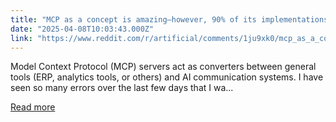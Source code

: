 ```yaml
---
title: "MCP as a concept is amazing—however, 90% of its implementations are trash"
date: "2025-04-08T10:03:43.000Z"
link: "https://www.reddit.com/r/artificial/comments/1ju9xk0/mcp_as_a_concept_is_amazinghowever_90_of_its/"
---
```


Model Context Protocol (MCP) servers act as converters between general tools (ERP, analytics tools, or others) and AI communication systems. I have seen so many errors over the last few days that I wa...

[Read more](https://www.reddit.com/r/artificial/comments/1ju9xk0/mcp_as_a_concept_is_amazinghowever_90_of_its/)
